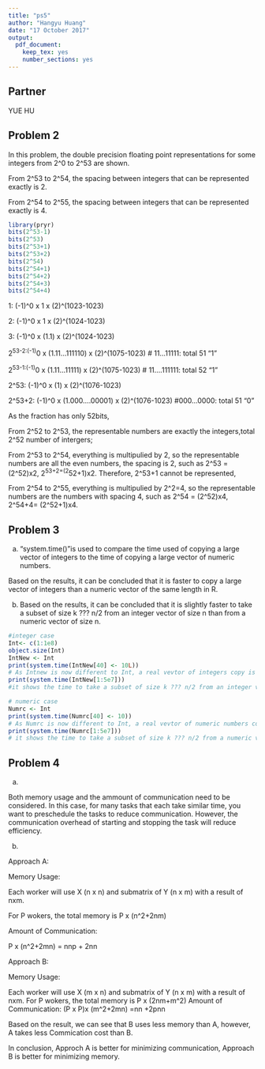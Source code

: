 ```yaml
---
title: "ps5"
author: "Hangyu Huang"
date: "17 October 2017"
output: 
  pdf_document: 
    keep_tex: yes
    number_sections: yes
---
```



## Partner
YUE HU

## Problem 2
In this problem, the double precision floating point representations for some integers from 2^0 to 2^53 are shown.

From 2^53 to 2^54, the spacing between integers that can be represented exactly is 2.

From 2^54 to 2^55, the spacing between integers that can be represented exactly is 4.
```r
library(pryr)
bits(2^53-1)
bits(2^53)
bits(2^53+1)
bits(2^53+2)
bits(2^54)
bits(2^54+1)
bits(2^54+2)
bits(2^54+3)
bits(2^54+4)
```
1: (-1)^0 x 1 x (2)^(1023-1023)

2: (-1)^0 x 1 x (2)^(1024-1023)

3: (-1)^0 x (1.1) x (2)^(1024-1023)

2^53-2:(-1)^0 x (1.11...111110) x (2)^(1075-1023) # 11...11111: total 51 "1"

2^53-1:(-1)^0 x (1.11...11111) x (2)^(1075-1023) # 11....111111: total 52 "1"

2^53: (-1)^0 x (1) x (2)^(1076-1023)

2^53+2: (-1)^0 x (1.000....00001) x (2)^(1076-1023) #000...0000: total 51 "0"

As the fraction has only 52bits, 

From 2^52 to 2^53, the representable numbers are exactly the integers,total 2^52 number of 
intergers;

From 2^53 to 2^54, everything is multipulied by 2, so the representable numbers are all the even numbers, the spacing is 2, such as 2^53 = (2^52)x2, 2^53+2=(2^52+1)x2. Therefore, 2^53+1 cannot be represented,

From 2^54 to 2^55, everything is multipulied by 2^2=4, so the representable numbers are the numbers with spacing 4, such as 2^54 = (2^52)x4, 2^54+4= (2^52+1)x4. 

## Problem 3
(a) "system.time()"is used to compare the time used of copying a large vector of integers to the time of copying a large vector of numeric numbers. 

Based on the results, it can be concluded that it is faster to copy a large vector of integers than a numeric vector of the same length in R.

(b) Based on the results, it can be concluded that it is slightly faster to take a subset of size k ??? n/2 from an integer vector of size n than from a numeric vector of size n.

```r
#integer case
Int<- c(1:1e8)
object.size(Int)
IntNew <- Int  
print(system.time(IntNew[40] <- 10L)) 
# As Intnew is now different to Int, a real vevtor of integers copy is made.
print(system.time(IntNew[1:5e7])) 
#it shows the time to take a subset of size k ??? n/2 from an integer vector.

# numeric case 
Numrc <- Int
print(system.time(Numrc[40] <- 10)) 
# As Numrc is now different to Int, a real vevtor of numeric numbers copy is made.
print(system.time(Numrc[1:5e7])) 
# it shows the time to take a subset of size k ??? n/2 from a numeric vector of size n.
```
## Problem 4
(a)

Both memory usage and the ammount of communication need to be considered. In this case, for many tasks that each take similar time, you want to preschedule the tasks to reduce communication. However, the communication overhead of starting and stopping the task will reduce efficiency.

(b)

Approach A: 

Memory Usage: 

Each worker will use X (n x n) and submatrix of Y (n x m) with a result of nxm.

For P wokers, the total memory is P x (n^2+2nm)

Amount of Communication:

P x (n^2+2mn) = nnp + 2nn

Approach B: 

Memory Usage: 

Each worker will use X (m x n) and submatrix of Y (n x m) with a result of nxm.
For P wokers, the total memory is P x (2nm+m^2)
Amount of Communication:
(P x P)x (m^2+2mn) =nn +2pnn

Based on the result, we can see that B uses less memory than A, however, A takes less Commication cost than B.

In conclusion, Approch A is better for minimizing communication, Approach B is better for minimizing memory.